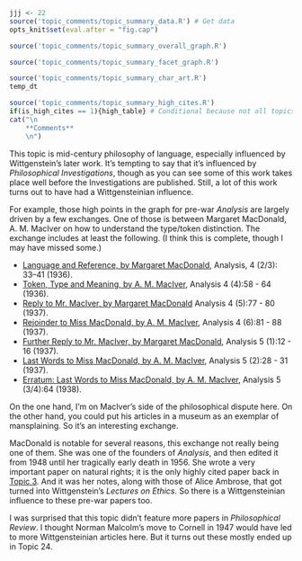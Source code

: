 ```r
jjj <- 22
source('topic_comments/topic_summary_data.R') # Get data
opts_knit$set(eval.after = "fig.cap")
```

```r
source('topic_comments/topic_summary_overall_graph.R')
```

```r
source('topic_comments/topic_summary_facet_graph.R')
```

```r
source('topic_comments/topic_summary_char_art.R')
temp_dt
```

```r
source('topic_comments/topic_summary_high_cites.R')
if(is_high_cites == 1){high_table} # Conditional because not all topics have high cites
cat("\n
	**Comments**
	\n")
```

This topic is mid-century philosophy of language, especially influenced by Wittgenstein's later work. It's tempting to say that it's influenced by _Philosophical Investigations_, though as you can see some of this work takes place well before the Investigations are published. Still, a lot of this work turns out to have had a Wittgensteinian influence. 

For example, those high points in the graph for pre-war _Analysis_ are largely driven by a few exchanges. One of those is between Margaret MacDonald, A. M. MacIver on how to understand the type/token distinction. The exchange includes at least the following. (I think this is complete, though I may have missed some.)

- [Language and Reference, by Margaret MacDonald](https://academic-oup-com./analysis/article/4/2-3/33/175389), Analysis, 4 (2/3): 33–41 (1936).
- [Token, Type and Meaning, by A. M. MacIver](https://philpapers.org/rec/MACTTA-2), Analysis 4 (4):58 - 64 (1936).
- [Reply to Mr. MacIver, by Margaret MacDonald](https://philpapers.org/rec/MACRTM-4) Analysis 4 (5):77 - 80 (1937).
- [Rejoinder to Miss MacDonald, by A. M. MacIver](https://philpapers.org/rec/MACRTM-3), Analysis 4 (6):81 - 88 (1937).
- [Further Reply to Mr. MacIver, by Margaret MacDonald](https://philpapers.org/rec/MACFRT-2), Analysis 5 (1):12 - 16 (1937).
- [Last Words to Miss MacDonald, by A. M. MacIver](https://philpapers.org/rec/MACLWT), Analysis 5 (2):28 - 31 (1937).
- [Erratum: Last Words to Miss MacDonald, by A. M. MacIver](https://philpapers.org/rec/MACELW),  Analysis 5 (3/4):64 (1938).

On the one hand, I'm on MacIver's side of the philosophical dispute here. On the other hand, you could put his articles in a museum as an exemplar of mansplaining. So it's an interesting exchange.

MacDonald is notable for several reasons, this exchange not really being one of them. She was one of the founders of _Analysis_, and then edited it from 1948 until her tragically early death in 1956. She wrote a very important paper on natural rights; it is the only highly cited paper back in [Topic 3](#topic03). And it was her notes, along with those of Alice Ambrose, that got turned into Wittgenstein's _Lectures on Ethics_. So there is a Wittgensteinian influence to these pre-war papers too.

I was surprised that this topic didn't feature more papers in _Philosophical Review_. I thought Norman Malcolm's move to Cornell in 1947 would have led to more Wittgensteinian articles here. But it turns out these mostly ended up in Topic 24.